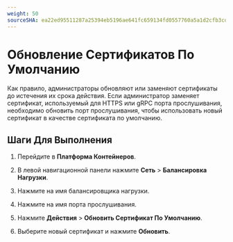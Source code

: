 ```yaml
---
weight: 50
sourceSHA: ea22ed95511287a25394eb5196ae641fc659134fd0557760a5a1d2cfb3cdbfab
---
```


# Обновление Сертификатов По Умолчанию

Как правило, администраторы обновляют или заменяют сертификаты до истечения их срока действия. Если администратор заменяет сертификат, используемый для HTTPS или gRPC порта прослушивания, необходимо обновить порт прослушивания, чтобы использовать новый сертификат в качестве сертификата по умолчанию.

## Шаги Для Выполнения

1. Перейдите в **Платформа Контейнеров**.

2. В левой навигационной панели нажмите **Сеть** > **Балансировка Нагрузки**.

3. Нажмите на имя балансировщика нагрузки.

4. Нажмите на имя порта прослушивания.

5. Нажмите **Действия** > **Обновить Сертификат По Умолчанию**.

6. Выберите новый сертификат и нажмите **Обновить**.
